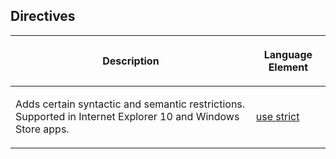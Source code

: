 {{Page_Title}}
{{Flags}}
{{Summary_Section|The following table lists JavaScript directives.
}}
==Directives==
{| class='wikitable'
|-
! Description
! Language Element
|-
| Adds certain syntactic and semantic restrictions. Supported in Internet Explorer 10 and Windows Store apps.
| [[javascript/directives/use strict|use strict]]
|}
{{Topics | JS Basic}}

{{External_Attribution
|Is_CC-BY-SA=No
|Sources=MSDN
|MDN_link=
|MSDN_link=http://msdn.microsoft.com/en-us/library/ie/br230271(v=vs.94).aspx
|HTML5Rocks_link=
}}
